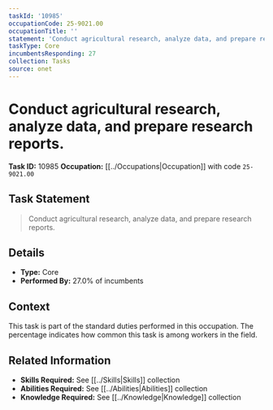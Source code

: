 ```yaml
---
taskId: '10985'
occupationCode: 25-9021.00
occupationTitle: ''
statement: 'Conduct agricultural research, analyze data, and prepare research reports.'
taskType: Core
incumbentsResponding: 27
collection: Tasks
source: onet
---
```

# Conduct agricultural research, analyze data, and prepare research reports.

**Task ID:** 10985
**Occupation:** [[../Occupations|Occupation]] with code `25-9021.00`

## Task Statement

> Conduct agricultural research, analyze data, and prepare research reports.

## Details

- **Type:** Core
- **Performed By:** 27.0% of incumbents

## Context

This task is part of the standard duties performed in this occupation. The percentage indicates how common this task is among workers in the field.

## Related Information

- **Skills Required:** See [[../Skills|Skills]] collection
- **Abilities Required:** See [[../Abilities|Abilities]] collection
- **Knowledge Required:** See [[../Knowledge|Knowledge]] collection
